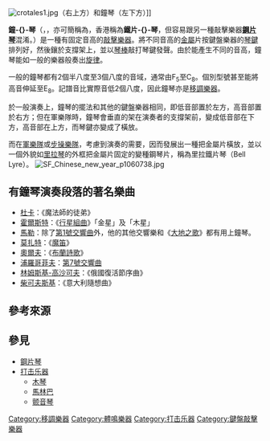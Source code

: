 {{Distinguish|鋼片琴}}
{{other uses}}
{{unreferenced|time=2018-05-30T23:09:22+00:00}}
{{NoteTA
|T=zh-cn:钟琴;zh-tw:鐘琴;zh-hk:鐵片琴
|1=zh-cn:钟琴;zh-tw:鐘琴;zh-hk:鐵片琴
}}
{{Infobox instrument
| name = 鐘琴
| image = Glockenspiel-malletech.jpg
| image_size = 300px
| alt = 
| caption = 一般使用的鐵片琴
| background = percussion
| names = 鐵片-{}-琴
| classification = {{Plainlist|
*[[體鳴樂器|體鳴樂器]]
*[[打擊樂器|打擊樂器]]
}}
| hornbostel_sachs = 111.222
| hornbostel_sachs_desc = 
| inventors = 
| developed = 
| timbre = 
| volume = 
| attack = 
| decay = 
| range = {{Center|
記譜：F<sub>3</sub>–C<sub>6</sub>
<score>
{
  \new Staff 
  \with { 
    \omit TimeSignature 
  }
  { 
   f \glissando c'''
  }
}
</score>
實際音高：F<sub>5</sub>–C<sub>8</sub>
<score>
{
  \new Staff 
  \with { 
    \omit TimeSignature 
  }
  { 
   f'' \glissando \ottava #1 c'''''
  }
}
</score>
}}
| pitch                 = 
| related               = 
*[[木琴|木琴]]
*[[馬林巴|馬林巴]]
*[[颤音琴|颤音琴]]
| musicians             = 
| builders              = 
| articles              = 
}}

[[File:crotales1.jpg|thumb]]（右上方）和鐘琴（左下方）]]

'''鐘-{}-琴'''（{{lang-de|Glockenspiel}}，{{lang-en|glockenspiel}}，亦可簡稱為{{lang|en|bells}}，香港稱為'''鐵片-{}-琴'''，但容易跟另一種敲擊樂器'''[[鋼片琴|鋼片琴]]'''混淆。）是一種有固定音高的[[敲擊樂器|敲擊樂器]]。將不同音高的[[金屬|金屬]]片按鍵盤樂器的[[琴鍵|琴鍵]]排列好，然後鑲於支撐架上，並以[[琴棒|琴棒]]敲打琴鍵發聲。由於能產生不同的音高，鐘琴能如一般的樂器般奏出[[旋律|旋律]]。

一般的鐘琴都有2個半八度至3個八度的音域，通常由F<sub>5</sub>至C<sub>8</sub>。個別型號甚至能將高音伸延至E<sub>8</sub>。記譜音比實際音低2個八度，因此鐘琴亦是[[移調樂器|移調樂器]]。

於一般演奏上，鐘琴的擺法和其他的鍵盤樂器相同，即低音部置於左方，高音部置於右方；但在軍樂隊時，鐘琴會垂直的架在演奏者的支撐架前，變成低音部在下方，高音部在上方，而琴鍵亦變成了橫放。

而在[[軍樂隊|軍樂隊]]或[[步操樂隊|步操樂隊]]，考慮到演奏的需要，因而發展出一種把金屬片橫放，並以一個外貌如[[里拉琴|里拉琴]]的外框把金屬片固定的變種鋼琴片，稱為里拉鐵片琴（Bell Lyre）。
[[File:SF_Chinese_new_year_p1060738.jpg|thumb]]

==有鐘琴演奏段落的著名樂曲==
*[[杜卡|杜卡]]：《魔法師的徒弟》
*[[霍爾斯特|霍爾斯特]]：《[[行星組曲|行星組曲]]》「金星」及「木星」
*[[馬勒|馬勒]]：除了[[第1號交響曲_(馬勒)|第1號交響曲]]外，他的其他交響樂和《[[大地之歌|大地之歌]]》都有用上鐘琴。
*[[莫扎特|莫扎特]]：《[[魔笛|魔笛]]》
*[[奧爾夫|奧爾夫]]：《[[布蘭詩歌_(奧爾夫)|布蘭詩歌]]》
*[[浦羅哥菲夫|浦羅哥菲夫]]：[[第7號交響曲_(浦羅哥菲夫)|第7號交響曲]]
*[[林姆斯基-高沙可夫|林姆斯基-高沙可夫]]：《俄國復活節序曲》
*[[柴可夫斯基|柴可夫斯基]]：《意大利隨想曲》

==參考來源==
{{reflist}}

==參見==
*[[鋼片琴|鋼片琴]]
*[[打击乐器|打击乐器]]
**[[木琴|木琴]]
**[[馬林巴|馬林巴]]
**[[颤音琴|颤音琴]]

{{commons category|Glockenspiels}}
{{DEFAULTSORT:Glockenspiel}}
[[Category:移調樂器|Category:移調樂器]]
[[Category:體鳴樂器|Category:體鳴樂器]]
[[Category:打击乐器|Category:打击乐器]]
[[Category:鍵盤敲擊樂器|Category:鍵盤敲擊樂器]]